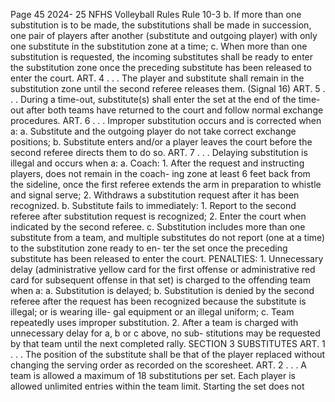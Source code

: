 Page 45 2024- 25 NFHS Volleyball Rules Rule 10-3 b. If more than one substitution is to be made, the substitutions shall be made in succession, one pair of players after another (substitute and outgoing player) with only one substitute in the substitution zone at a time; c. When more than one substitution is requested, the incoming substitutes shall be ready to enter the substitution zone once the preceding substitute has been released to enter the court. ART. 4 . . . The player and substitute shall remain in the substitution zone until the second referee releases them. (Signal 16) ART. 5 . . . During a time-out, substitute(s) shall enter the set at the end of the time-out after both teams have returned to the court and follow normal exchange procedures. ART. 6 . . . Improper substitution occurs and is corrected when a: a. Substitute and the outgoing player do not take correct exchange positions; b. Substitute enters and/or a player leaves the court before the second referee directs them to do so. ART. 7 . . . Delaying substitution is illegal and occurs when a: a. Coach: 1. After the request and instructing players, does not remain in the coach- ing zone at least 6 feet back from the sideline, once the first referee extends the arm in preparation to whistle and signal serve; 2. Withdraws a substitution request after it has been recognized. b. Substitute fails to immediately: 1. Report to the second referee after substitution request is recognized; 2. Enter the court when indicated by the second referee. c. Substitution includes more than one substitute from a team, and multiple substitutes do not report (one at a time) to the substitution zone ready to en- ter the set once the preceding substitute has been released to enter the court. PENALTIES: 1. Unnecessary delay (administrative yellow card for the first offense or administrative red card for subsequent offense in that set) is charged to the offending team when a: a. Substitution is delayed; b. Substitution is denied by the second referee after the request has been recognized because the substitute is illegal; or is wearing ille- gal equipment or an illegal uniform; c. Team repeatedly uses improper substitution. 2. After a team is charged with unnecessary delay for a, b or c above, no sub- stitutions may be requested by that team until the next completed rally. SECTION 3 SUBSTITUTES ART. 1 . . . The position of the substitute shall be that of the player replaced without changing the serving order as recorded on the scoresheet. ART. 2 . . . A team is allowed a maximum of 18 substitutions per set. Each player is allowed unlimited entries within the team limit. Starting the set does not